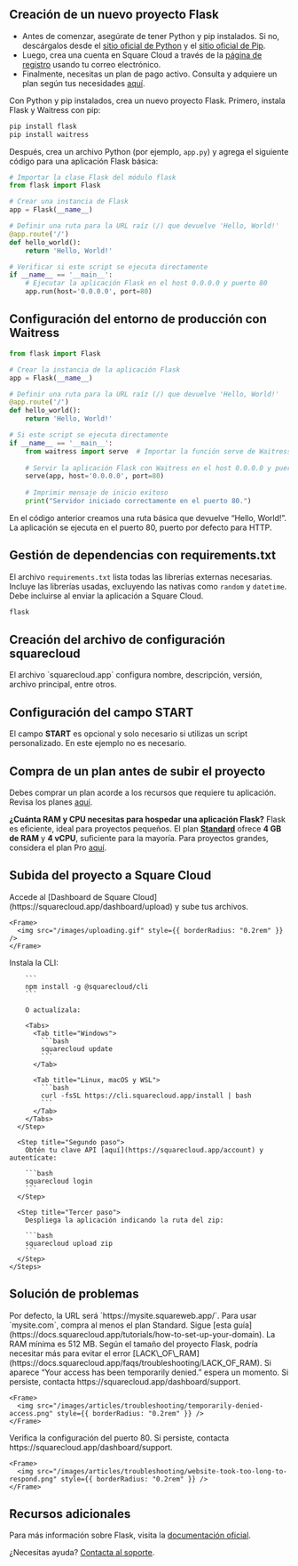 ## Creación de un nuevo proyecto Flask

* Antes de comenzar, asegúrate de tener Python y pip instalados. Si no, descárgalos desde el [sitio oficial de Python](https://www.python.org/) y el [sitio oficial de Pip](https://pypi.org/).
* Luego, crea una cuenta en Square Cloud a través de la [página de registro](https://squarecloud.app/signup) usando tu correo electrónico.
* Finalmente, necesitas un plan de pago activo. Consulta y adquiere un plan según tus necesidades [aquí](https://squarecloud.app/plans).

Con Python y pip instalados, crea un nuevo proyecto Flask. Primero, instala Flask y Waitress con pip:

```bash
pip install flask
pip install waitress
```

Después, crea un archivo Python (por ejemplo, `app.py`) y agrega el siguiente código para una aplicación Flask básica:

```python
# Importar la clase Flask del módulo flask
from flask import Flask

# Crear una instancia de Flask
app = Flask(__name__)

# Definir una ruta para la URL raíz (/) que devuelve 'Hello, World!'
@app.route('/')
def hello_world():
    return 'Hello, World!'

# Verificar si este script se ejecuta directamente
if __name__ == '__main__':
    # Ejecutar la aplicación Flask en el host 0.0.0.0 y puerto 80
    app.run(host='0.0.0.0', port=80)
```

## Configuración del entorno de producción con Waitress

```python
from flask import Flask

# Crear la instancia de la aplicación Flask
app = Flask(__name__)

# Definir una ruta para la URL raíz (/) que devuelve 'Hello, World!'
@app.route('/')
def hello_world():
    return 'Hello, World!'

# Si este script se ejecuta directamente
if __name__ == '__main__':
    from waitress import serve  # Importar la función serve de Waitress
    
    # Servir la aplicación Flask con Waitress en el host 0.0.0.0 y puerto 80
    serve(app, host='0.0.0.0', port=80)
    
    # Imprimir mensaje de inicio exitoso
    print("Servidor iniciado correctamente en el puerto 80.")
```

En el código anterior creamos una ruta básica que devuelve “Hello, World!”. La aplicación se ejecuta en el puerto 80, puerto por defecto para HTTP.

## Gestión de dependencias con requirements.txt

El archivo `requirements.txt` lista todas las librerías externas necesarias. Incluye las librerías usadas, excluyendo las nativas como `random` y `datetime`. Debe incluirse al enviar la aplicación a Square Cloud.

```txt requirements.txt
flask
```

## Creación del archivo de configuración squarecloud

<Card title="Aprende a crear el archivo de configuración para Square Cloud." icon="link" href="https://docs.squarecloud.app/getting-started/config-file">
  El archivo `squarecloud.app` configura nombre, descripción, versión, archivo principal, entre otros.
</Card>

## Configuración del campo START

El campo **START** es opcional y solo necesario si utilizas un script personalizado. En este ejemplo no es necesario.

## Compra de un plan antes de subir el proyecto

Debes comprar un plan acorde a los recursos que requiere tu aplicación. Revisa los planes [aquí](https://squarecloud.app/plans).

<Note>**¿Cuánta RAM y CPU necesitas para hospedar una aplicación Flask?** Flask es eficiente, ideal para proyectos pequeños. El plan **[Standard](https://squarecloud.app/pay/standard)** ofrece **4 GB de RAM** y **4 vCPU**, suficiente para la mayoría. Para proyectos grandes, considera el plan Pro [aquí](https://squarecloud.app/pay/pro).</Note>

## Subida del proyecto a Square Cloud

<Tabs>
  <Tab title="Subida desde el panel">
    Accede al [Dashboard de Square Cloud](https://squarecloud.app/dashboard/upload) y sube tus archivos.

    <Frame>
      <img src="/images/uploading.gif" style={{ borderRadius: "0.2rem" }} />
    </Frame>
  </Tab>

  <Tab title="Subida por CLI">
    <Steps>
      <Step title="Primer paso">
        Instala la CLI:

        ```
        npm install -g @squarecloud/cli
        ```

        O actualízala:

        <Tabs>
          <Tab title="Windows">
            ```bash
            squarecloud update
            ```
          </Tab>

          <Tab title="Linux, macOS y WSL">
            ```bash
            curl -fsSL https://cli.squarecloud.app/install | bash
            ```
          </Tab>
        </Tabs>
      </Step>

      <Step title="Segundo paso">
        Obtén tu clave API [aquí](https://squarecloud.app/account) y autentícate:

        ```bash
        squarecloud login
        ```
      </Step>

      <Step title="Tercer paso">
        Despliega la aplicación indicando la ruta del zip:

        ```bash
        squarecloud upload zip
        ```
      </Step>
    </Steps>
  </Tab>
</Tabs>

## Solución de problemas

<AccordionGroup>
  <Accordion title="Dominio personalizado" icon="globe" iconType="solid">
    Por defecto, la URL será `https://mysite.squareweb.app/`. Para usar `mysite.com`, compra al menos el plan Standard. Sigue [esta guía](https://docs.squarecloud.app/tutorials/how-to-set-up-your-domain).
  </Accordion>

  <Accordion title="RAM mínima requerida" icon="memory" iconType="solid">
    La RAM mínima es 512 MB. Según el tamaño del proyecto Flask, podría necesitar más para evitar el error [LACK\_OF\_RAM](https://docs.squarecloud.app/faqs/troubleshooting/LACK_OF_RAM).
  </Accordion>

  <Accordion title="Acceso temporalmente denegado" icon="ban" iconType="solid">
    Si aparece “Your access has been temporarily denied.” espera un momento. Si persiste, contacta https://squarecloud.app/dashboard/support.

    <Frame>
      <img src="/images/articles/troubleshooting/temporarily-denied-access.png" style={{ borderRadius: "0.2rem" }} />
    </Frame>
  </Accordion>

  <Accordion title="El sitio tardó demasiado en responder" icon="clock" iconType="solid">
    Verifica la configuración del puerto 80. Si persiste, contacta https://squarecloud.app/dashboard/support.

    <Frame>
      <img src="/images/articles/troubleshooting/website-took-too-long-to-respond.png" style={{ borderRadius: "0.2rem" }} />
    </Frame>
  </Accordion>
</AccordionGroup>

## Recursos adicionales

Para más información sobre Flask, visita la [documentación oficial](https://flask.palletsprojects.com/en/3.0.x/).

¿Necesitas ayuda? [Contacta al soporte](/company/support).

